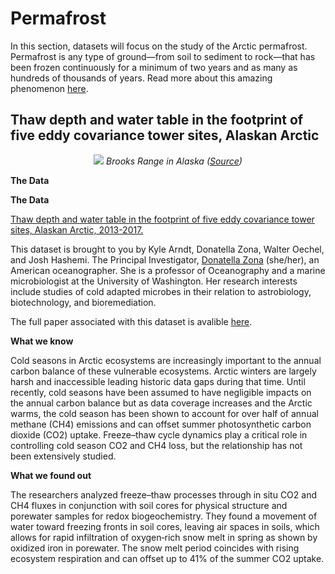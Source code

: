 # **Permafrost** {-#perm}

In this section, datasets will focus on the study of the Arctic permafrost. Permafrost is any type of ground—from soil to sediment to rock—that has been frozen continuously for a minimum of two years and as many as hundreds of thousands of years. Read more about this amazing phenomenon [here](https://www.nrdc.org/stories/permafrost-everything-you-need-know). 

## Thaw depth and water table in the footprint of five eddy covariance tower sites, Alaskan Arctic {-#section-perm}

<center>
![](images/brooks.jpg)
*Brooks Range in Alaska ([Source](https://www.britannica.com/place/Brooks-Range))*
</center> 
<p>
**The Data**

**The Data**

[Thaw depth and water table in the footprint of five eddy covariance tower sites, Alaskan Arctic, 2013-2017.](https://arcticdata.io/catalog/view/doi%3A10.18739%2FA26H4CQ8J)

This dataset is brought to you by Kyle Arndt, Donatella Zona, Walter Oechel, and Josh Hashemi. The Principal Investigator, [Donatella Zona](https://www.ocean.washington.edu/story/Jody_Deming_Ecosystem) (she/her), an American oceanographer. She is a professor of Oceanography and a marine microbiologist at the University of Washington. Her research interests include studies of cold adapted microbes in their relation to astrobiology, biotechnology, and bioremediation.

The full paper associated with this dataset is avalible [here](https://doi.org/10.1111/gcb.15193).


**What we know**

Cold seasons in Arctic ecosystems are increasingly important to the annual carbon balance of these vulnerable ecosystems. Arctic winters are largely harsh and inaccessible leading historic data gaps during that time. Until recently, cold seasons have been assumed to have negligible impacts on the annual carbon balance but as data coverage increases and the Arctic warms, the cold season has been shown to account for over half of annual methane (CH4) emissions and can offset summer photosynthetic carbon dioxide (CO2) uptake. Freeze–thaw cycle dynamics play a critical role in controlling cold season CO2 and CH4 loss, but the relationship has not been extensively studied. 

**What we found out**

The researchers analyzed freeze–thaw processes through in situ CO2 and CH4 fluxes in conjunction with soil cores for physical structure and porewater samples for redox biogeochemistry. They found a movement of water toward freezing fronts in soil cores, leaving air spaces in soils, which allows for rapid infiltration of oxygen‐rich snow melt in spring as shown by oxidized iron in porewater. The snow melt period coincides with rising ecosystem respiration and can offset up to 41% of the summer CO2 uptake. 